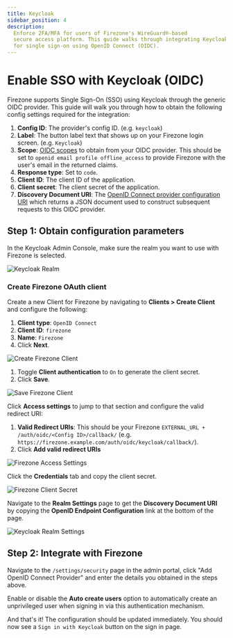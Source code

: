 ```yaml
---
title: Keycloak
sidebar_position: 4
description:
  Enforce 2FA/MFA for users of Firezone's WireGuard®-based
  secure access platform. This guide walks through integrating Keycloak
  for single sign-on using OpenID Connect (OIDC).
---
```


# Enable SSO with Keycloak (OIDC)

Firezone supports Single Sign-On (SSO) using Keycloak
through the generic OIDC provider. This guide will walk you through how to
obtain the following config settings required for the integration:

1. **Config ID**: The provider's config ID. (e.g. `keycloak`)
1. **Label**: The button label text that shows up on your Firezone login screen. (e.g. `Keycloak`)
1. **Scope**: [OIDC scopes](https://openid.net/specs/openid-connect-basic-1_0.html#Scopes)
to obtain from your OIDC provider. This should be set to `openid email profile offline_access`
to provide Firezone with the user's email in the returned claims.
1. **Response type**: Set to `code`.
1. **Client ID**: The client ID of the application.
1. **Client secret**: The client secret of the application.
1. **Discovery Document URI**: The
[OpenID Connect provider configuration URI](https://openid.net/specs/openid-connect-discovery-1_0.html#ProviderConfig)
which returns a JSON document used to construct subsequent requests to this
OIDC provider.

## Step 1: Obtain configuration parameters

In the Keycloak Admin Console, make sure the realm you want to use with Firezone
is selected.

![Keycloak Realm](https://user-images.githubusercontent.com/69542737/193370148-6557399d-a921-4bfe-82d2-a56e5a9f6322.png)

### Create Firezone OAuth client

Create a new Client for Firezone by navigating to **Clients > Create Client** and
configure the following:

1. **Client type**: `OpenID Connect`
1. **Client ID**: `firezone`
1. **Name**: `Firezone`
1. Click **Next**.

![Create Firezone Client](https://user-images.githubusercontent.com/69542737/193369057-ec4b8bd4-6520-4482-979f-593b75798998.png)

1. Toggle **Client authentication** to `On` to generate the client secret.
1. Click **Save**.

![Save Firezone Client](https://user-images.githubusercontent.com/69542737/193372348-832dec80-5745-4806-bfc3-384088c591ec.png)

Click **Access settings** to jump to that section and configure the valid redirect URI:

1. **Valid Redirect URIs**: This should be your Firezone `EXTERNAL_URL + /auth/oidc/<Config ID>/callback/`
(e.g. `https://firezone.example.com/auth/oidc/keycloak/callback/`).
1. Click **Add valid redirect URIs**

![Firezone Access Settings](https://user-images.githubusercontent.com/69542737/195937386-efa9be88-8e4c-4180-840e-2c1a86f1ba88.png)

Click the **Credentials** tab and copy the client secret.

![Firezone Client Secret](https://user-images.githubusercontent.com/69542737/193376065-68978de1-69ca-484a-9011-2dd4b0ae99fe.png)

Navigate to the **Realm Settings** page to get the **Discovery Document URI** by
copying the **OpenID Endpoint Configuration** link at the bottom of the page.

![Keycloak Realm Settings](https://user-images.githubusercontent.com/69542737/193376952-cdcbb4f2-40f4-499b-8053-928208e4ea6a.png)

## Step 2: Integrate with Firezone

Navigate to the `/settings/security` page in the admin portal, click
"Add OpenID Connect Provider" and enter the details you obtained in the steps
above.

Enable or disable the **Auto create users** option to automatically create
an unprivileged user when signing in via this authentication mechanism.

And that's it! The configuration should be updated immediately.
You should now see a `Sign in with Keycloak` button on the sign in page.
